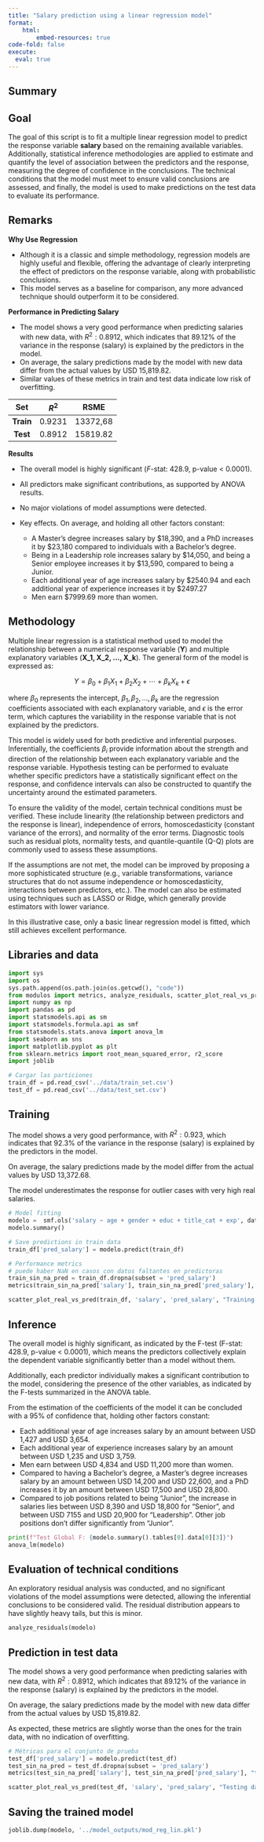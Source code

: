 ```yaml
---
title: "Salary prediction using a linear regression model"
format:
    html:
        embed-resources: true
code-fold: false
execute: 
  eval: true
---
```


## Summary

::: {.callout-tip}
## Goal

The goal of this script is to fit a multiple linear regression model to predict the response variable **salary** based on the remaining available variables. Additionally, statistical inference methodologies are applied to estimate and quantify the level of association between the predictors and the response, measuring the degree of confidence in the conclusions. The technical conditions that the model must meet to ensure valid conclusions are assessed, and finally, the model is used to make predictions on the test data to evaluate its performance.
:::

::: {.callout-note}
## Remarks

**Why Use Regression**

- Although it is a classic and simple methodology, regression models are highly useful and flexible, offering the advantage of clearly interpreting the effect of predictors on the response variable, along with probabilistic conclusions.  
- This model serves as a baseline for comparison, any more advanced technique should outperform it to be considered.

**Performance in Predicting Salary**

- The model shows a very good performance when predicting salaries with new data, with $R^2: 0.8912$, which indicates that 89.12% of the variance in the response (salary) is explained by the predictors in the model. 
- On average, the salary predictions made by the model with new data differ from the actual values by USD 15,819.82.
- Similar values of these metrics in train and test data indicate low risk of overfitting.

|  **Set**  | **$R^2$** | **RSME** |
|:---------:|:---------:|:--------:|
| **Train** |   0.9231  | 13372,68 |
|  **Test** |   0.8912  | 15819.82 |

<!-- mejorar: no hardcodear estos valores, tomarlos de los objetos de abajo -->

**Results**

- The overall model is highly significant ($F$-stat: 428.9, p-value < 0.0001).  
- All predictors make significant contributions, as supported by ANOVA results.  
- No major violations of model assumptions were detected.
- Key effects. On average, and holding all other factors constant:

    - A Master's degree increases salary by $18,390, and a PhD increases it by $23,180 compared to individuals with a Bachelor's degree.
    - Being in a Leadership role increases salary by $14,050, and being a Senior employee increases it by $13,590, compared to being a Junior.
    - Each additional year of age increases salary by $2540.94 and each additional year of experience increases it by $2497.27
    - Men earn $7999.69 more than women.
:::

## Methodology

Multiple linear regression is a statistical method used to model the relationship between a numerical response variable (**Y**) and multiple explanatory variables (**X_1, X_2, ..., X_k**). The general form of the model is expressed as:

$$Y = \beta_0 + \beta_1X_1 + \beta_2X_2 + \cdots + \beta_kX_k + \epsilon$$

where $\beta_0$ represents the intercept, $\beta_1, \beta_2, ..., \beta_k$ are the regression coefficients associated with each explanatory variable, and $\epsilon$ is the error term, which captures the variability in the response variable that is not explained by the predictors.

This model is widely used for both predictive and inferential purposes. Inferentially, the coefficients $\beta_i$ provide information about the strength and direction of the relationship between each explanatory variable and the response variable. Hypothesis testing can be performed to evaluate whether specific predictors have a statistically significant effect on the response, and confidence intervals can also be constructed to quantify the uncertainty around the estimated parameters.

To ensure the validity of the model, certain technical conditions must be verified. These include linearity (the relationship between predictors and the response is linear), independence of errors, homoscedasticity (constant variance of the errors), and normality of the error terms. Diagnostic tools such as residual plots, normality tests, and quantile-quantile (Q-Q) plots are commonly used to assess these assumptions. 

If the assumptions are not met, the model can be improved by proposing a more sophisticated structure (e.g., variable transformations, variance structures that do not assume independence or homoscedasticity, interactions between predictors, etc.). The model can also be estimated using techniques such as LASSO or Ridge, which generally provide estimators with lower variance.

In this illustrative case, only a basic linear regression model is fitted, which still achieves excellent performance.

## Libraries and data

```python
import sys
import os
sys.path.append(os.path.join(os.getcwd(), "code"))
from modulos import metrics, analyze_residuals, scatter_plot_real_vs_pred
import numpy as np
import pandas as pd
import statsmodels.api as sm
import statsmodels.formula.api as smf
from statsmodels.stats.anova import anova_lm
import seaborn as sns
import matplotlib.pyplot as plt
from sklearn.metrics import root_mean_squared_error, r2_score
import joblib

# Cargar las particiones
train_df = pd.read_csv('../data/train_set.csv')
test_df = pd.read_csv('../data/test_set.csv')
```

## Training

The model shows a very good performance, with $R^2: 0.923$, which indicates that 92.3% of the variance in the response (salary) is explained by the predictors in the model. 

On average, the salary predictions made by the model differ from the actual values by USD 13,372.68.

The model underestimates the response for outlier cases with very high real salaries.

```python
# Model fitting
modelo =  smf.ols('salary ~ age + gender + educ + title_cat + exp', data = train_df).fit()
modelo.summary()
```

```python
# Save predictions in train data
train_df['pred_salary'] = modelo.predict(train_df)

# Performance metrics
# puede haber NaN en casos con datos faltantes en predictoras
train_sin_na_pred = train_df.dropna(subset = 'pred_salary') 
metrics(train_sin_na_pred['salary'], train_sin_na_pred['pred_salary'], "train")
```

```python
scatter_plot_real_vs_pred(train_df, 'salary', 'pred_salary', "Training data", label = " - Salary (USD)")
```

## Inference

The overall model is highly significant, as indicated by the F-test (F-stat: 428.9, p-value < 0.0001), which means the predictors collectively explain the dependent variable significantly better than a model without them.

Additionally, each predictor individually makes a significant contribution to the model, considering the presence of the other variables, as indicated by the F-tests summarized in the ANOVA table.

From the estimation of the coefficients of the model it can be concluded with a 95% of confidence that, holding other factors constant:

- Each additional year of age increases salary by an amount between USD 1,427 and USD 3,654.
- Each additional year of experience increases salary by an amount between USD 1,235 and USD 3,759.
- Men earn between USD 4,834 and USD 11,200  more than women.
- Compared to having a Bachelor's degree, a Master's degree increases salary by an amount between USD 14,200 and USD 22,600, and a PhD increases it by an amount between USD 17,500 and USD 28,800.
- Compared to job positions related to being "Junior", the increase in salaries lies between USD 8,390 and USD 18,800 for "Senior", and between USD 7155 and USD 20,900 for "Leadership". Other job positions don't differ significantly from "Junior".

```python
print(f"Test Global F: {modelo.summary().tables[0].data[0][3]}")
anova_lm(modelo)
```

## Evaluation of technical conditions

An exploratory residual analysis was conducted, and no significant violations of the model assumptions were detected, allowing the inferential conclusions to be considered valid. The residual distribution appears to have slightly heavy tails, but this is minor.

```python
analyze_residuals(modelo)
```

## Prediction in test data

The model shows a very good performance when predicting salaries with new data, with $R^2: 0.8912$, which indicates that 89.12% of the variance in the response (salary) is explained by the predictors in the model. 

On average, the salary predictions made by the model with new data differ from the actual values by USD 15,819.82.

As expected, these metrics are slightly worse than the ones for the train data, with no indication of overfitting.

```python
# Métricas para el conjunto de prueba
test_df['pred_salary'] = modelo.predict(test_df)
test_sin_na_pred = test_df.dropna(subset = 'pred_salary')
metrics(test_sin_na_pred['salary'], test_sin_na_pred['pred_salary'], "test")
```

```python
scatter_plot_real_vs_pred(test_df, 'salary', 'pred_salary', "Testing data", label = " - Salary (USD)")
```

## Saving the trained model

```python
joblib.dump(modelo, '../model_outputs/mod_reg_lin.pkl')
```